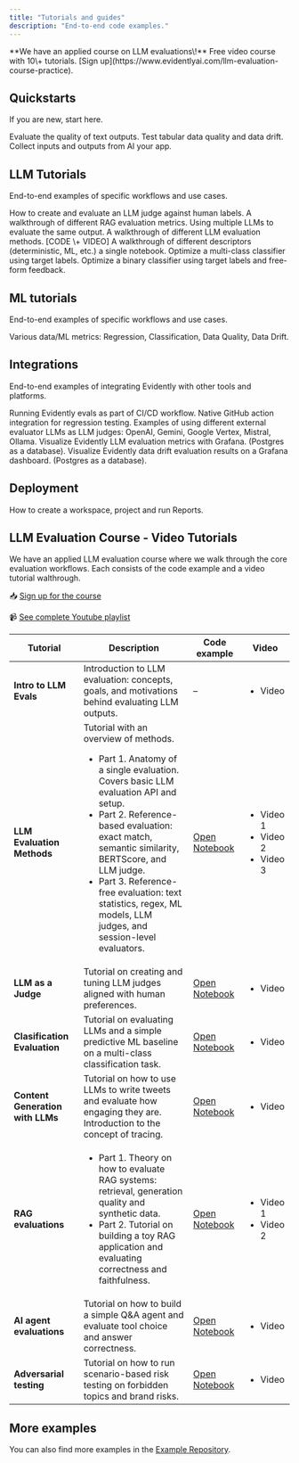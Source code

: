 ```yaml
---
title: "Tutorials and guides"
description: "End-to-end code examples."
---
```


<Note>
  **We have an applied course on LLM evaluations\!** Free video course with 10\+ tutorials. [Sign up](https://www.evidentlyai.com/llm-evaluation-course-practice).
</Note>

## Quickstarts

If you are new, start here.

<CardGroup cols={3}>
  <Card title="LLM quickstart" icon="comment-text" href="/quickstart_llm">
    Evaluate the quality of text outputs.
  </Card>
  <Card title="ML quickstart" icon="table" href="/quickstart_ml">
    Test tabular data quality and data drift.
  </Card>
  <Card title="Tracing quickstart" icon="bars-staggered" href="/quickstart_tracing">
    Collect inputs and outputs from AI your app.
  </Card>
</CardGroup>

## LLM Tutorials

End-to-end examples of specific workflows and use cases.

<CardGroup cols={2}>
  <Card title="LLM as a judge" icon="scale-balanced" href="/examples/LLM_judge">
    How to create and evaluate an LLM judge against human labels.
  </Card>
  <Card title="RAG evaluation" icon="comment" href="/examples/LLM_rag_evals">
    A walkthrough of different RAG evaluation metrics.
  </Card>
  <Card title="LLM as a jury" icon="dice" href="LLM_jury">
    Using multiple LLMs to evaluate the same output.
  </Card>
  <Card title="LLM evaluation methods" icon="text" href="LLM_evals">
    A walkthrough of different LLM evaluation methods. [CODE \+ VIDEO]
  </Card>
  <Card title="Descriptor cookbook" icon="book" href="https://github.com/evidentlyai/evidently/blob/main/examples/cookbook/descriptors.ipynb">
    A walkthrough of different descriptors (deterministic, ML, etc.) a single notebook.
  </Card>
  <Card title="LLM judge prompt optimization (1)" icon="hotel" href="https://github.com/evidentlyai/evidently/blob/main/examples/cookbook/prompt_optimization_bookings_example.ipynb">
    Optimize a multi-class classifier using target labels.
  </Card>
  <Card title="LLM judge prompt optimization (2)" icon="code" href="https://github.com/evidentlyai/evidently/blob/main/examples/cookbook/prompt_optimization_code_review_example.ipynb">
    Optimize a binary classifier using target labels and free-form feedback.
  </Card>
</CardGroup>

## ML tutorials

End-to-end examples of specific workflows and use cases.

<CardGroup cols={2}>
  <Card title="Metric cookbook" icon="book" href="https://github.com/evidentlyai/evidently/blob/main/examples/cookbook/metrics.ipynb">
    Various data/ML metrics: Regression, Classification, Data Quality, Data Drift.
  </Card>
</CardGroup>

## Integrations

End-to-end examples of integrating Evidently with other tools and platforms.

<CardGroup cols={2}>
  <Card title="GitHub actions" icon="code" href="/examples/GitHub_actions">
    Running Evidently evals as part of CI/CD workflow. Native GitHub action integration for regression testing.
  </Card>
  <Card title="Different LLM providers as judges" icon="sparkles" href="https://github.com/evidentlyai/evidently/blob/main/examples/future_examples/llm_providers.ipynb">
    Examples of using different external evaluator LLMs as LLM judges: OpenAI, Gemini, Google Vertex, Mistral, Ollama.
  </Card>
  <Card title="Evidently + Grafana: LLM evals" icon="bar-chart" href="https://github.com/evidentlyai/evidently/tree/main/examples/llm_eval_grafana_dashboard">
    Visualize Evidently LLM evaluation metrics with Grafana. (Postgres as a database).
  </Card>
  <Card title="Evidently+ Grafana: Data drift" icon="bar-chart" href="https://github.com/evidentlyai/evidently/tree/main/examples/data_drift_grafana_dashboard">
    Visualize Evidently data drift evaluation results on a Grafana dashboard. (Postgres as a database).
  </Card>
</CardGroup>


## Deployment

<CardGroup cols={2}>
  <Card title="Evidently Open-source UI tutorial" icon="laptop-code" href="https://github.com/evidentlyai/evidently/blob/main/examples/service/workspace_tutorial.ipynb">
    How to create a workspace, project and run Reports.
  </Card>
</CardGroup>

## LLM Evaluation Course - Video Tutorials

We have an applied LLM evaluation course where we walk through the core evaluation workflows. Each consists of the code example and a video tutorial walthrough.

📥 [Sign up for the course](https://www.evidentlyai.com/llm-evaluation-course-practice)

📹 [See complete Youtube playlist](https://www.youtube.com/watch?v=K8LLVi5Xrh8&list=PL9omX6impEuNTr0KGLChHwhvN-q3ZF12d&index=2)

| **Tutorial**                     | **Description**                                                                                                                                                                                                                                                                                                                                                                                                                                            | **Code example**                                                                                                                         | **Video**                                                                                                                                 |
| -------------------------------- | ---------------------------------------------------------------------------------------------------------------------------------------------------------------------------------------------------------------------------------------------------------------------------------------------------------------------------------------------------------------------------------------------------------------------------------------------------------- | ---------------------------------------------------------------------------------------------------------------------------------------- | ----------------------------------------------------------------------------------------------------------------------------------------- |
| **Intro to LLM Evals**           | Introduction to LLM evaluation: concepts, goals, and motivations behind evaluating LLM outputs.                                                                                                                                                                                                                                                                                                                                                            | –                                                                                                                                        | <ul>        <li>        Video</li>                </ul>                                                                                   |
| **LLM Evaluation Methods**       | Tutorial with an overview of methods. <ul>        <li>        Part 1. Anatomy of a single evaluation. Covers basic LLM evaluation API and setup.</li>                <li>        Part 2. Reference-based evaluation: exact match, semantic similarity, BERTScore, and LLM judge.</li>                <li>        Part 3. Reference-free evaluation: text statistics, regex, ML models, LLM judges, and session-level evaluators.</li>                </ul> | [Open Notebook](https://github.com/evidentlyai/community-examples/blob/main/learn/LLMCourse_Tutorial_1_Intro_to_LLM_evals_methods.ipynb) | <ul>        <li>        Video 1</li>                <li>        Video 2</li>                <li>        Video 3</li>                </ul> |
| **LLM as a Judge**               | Tutorial on creating and tuning LLM judges aligned with human preferences.                                                                                                                                                                                                                                                                                                                                                                                 | [Open Notebook](LLMCourse_Tutorial_2_LLM_as_a_judge.ipynb)                                                                               | <ul>        <li>        Video</li>                </ul>                                                                                   |
| **Clasification Evaluation**     | Tutorial on evaluating LLMs and a simple predictive ML baseline on a multi-class classification task.                                                                                                                                                                                                                                                                                                                                                      | [Open Notebook](https://github.com/evidentlyai/community-examples/blob/main/learn/LLMCourse_Classification_Evals.ipynb)                  | <ul>        <li>        Video</li>                </ul>                                                                                   |
| **Content Generation with LLMs** | Tutorial on how to use LLMs to write tweets and evaluate how engaging they are. Introduction to the concept of tracing.                                                                                                                                                                                                                                                                                                                                    | [Open Notebook](https://github.com/evidentlyai/community-examples/blob/main/learn/LLMCourse_Content_Generation_Evals.ipynb)              | <ul>        <li>        Video</li>                </ul>                                                                                   |
| **RAG evaluations**              | <ul>        <li>        Part 1. Theory on how to evaluate RAG systems: retrieval, generation quality and synthetic data.</li>                <li>        Part 2. Tutorial on building a toy RAG application and evaluating correctness and faithfulness.</li>                </ul>                                                                                                                                                                         | [Open Notebook](https://github.com/evidentlyai/community-examples/blob/main/learn/LLMCourse_RAG_Evals.ipynb)                             | <ul>        <li>        Video 1</li>                <li>        Video 2</li>                </ul>                                         |
| **AI agent evaluations**         | Tutorial on how to build a simple Q&A agent and evaluate tool choice and answer correctness.                                                                                                                                                                                                                                                                                                                                                               | [Open Notebook](https://github.com/evidentlyai/community-examples/blob/main/learn/LLMCourse_Agent_Evals.ipynb)                           | <ul>        <li>        Video</li>                </ul>                                                                                   |
| **Adversarial testing**          | Tutorial on how to run scenario-based risk testing on forbidden topics and brand risks.                                                                                                                                                                                                                                                                                                                                                                    | [Open Notebook](https://github.com/evidentlyai/community-examples/blob/main/learn/LLMCourse_Adversarial_Testing.ipynb)                   | <ul>        <li>        Video</li>                </ul>                                                                                   |

## More examples

You can also find more examples in the [Example Repository](https://github.com/evidentlyai/community-examples).